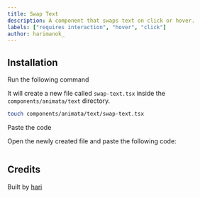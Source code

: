 ```yaml
---
title: Swap Text
description: A component that swaps text on click or hover.
labels: ["requires interaction", "hover", "click"]
author: harimanok_
---
```


<ComponentPreview name="text-swap-text--docs" />

## Installation

<Steps>
<Step>Run the following command</Step>

It will create a new file called `swap-text.tsx` inside the `components/animata/text` directory.

```bash
touch components/animata/text/swap-text.tsx
```

<Step>Paste the code</Step>

Open the newly created file and paste the following code:

```jsx file=<rootDir>/animata/text/swap-text.tsx

```

</Steps>

## Credits

Built by [hari](https://github.com/hari)
